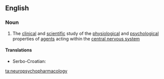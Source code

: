 ==English==
{{rfc-auto}}

===Noun===
{{wikipedia}}
{{en-noun|-}}

# {{science}} The [[clinical]] and [[scientific]] study of the [[physiological]] and [[psychological]] properties of [[agent]]s acting within the [[central nervous system]]

====Translations====
{{trans-top|neuropsychopharmacology}}
* Serbo-Croatian: {{t|sh|neuropsihofarmakologija|f}}
{{trans-mid}}
{{trans-bottom}}

[[ta:neuropsychopharmacology]]